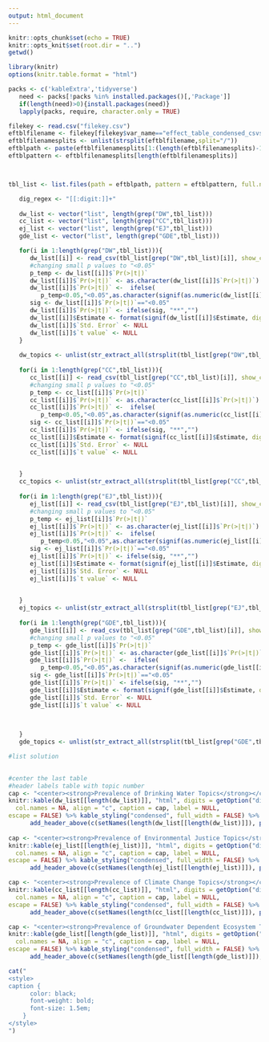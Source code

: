 ```yaml
---
output: html_document
---
```






```r
knitr::opts_chunk$set(echo = TRUE)
knitr::opts_knit$set(root.dir = "..")
getwd()
```


```r
library(knitr)
options(knitr.table.format = "html") 

packs <- c('kableExtra','tidyverse')
   need <- packs[!packs %in% installed.packages()[,'Package']]
   if(length(need)>0){install.packages(need)}
   lapply(packs, require, character.only = TRUE)
```   

```r
filekey <- read.csv("filekey.csv")
eftblfilename <- filekey[filekey$var_name=="effect_table_condensed_csvs_stmpaper",]$filepath
eftblfilenamesplits <- unlist(strsplit(eftblfilename,split="/"))
eftblpath <- paste(eftblfilenamesplits[1:(length(eftblfilenamesplits)-1)],collapse = "/")
eftblpattern <- eftblfilenamesplits[length(eftblfilenamesplits)]



tbl_list <- list.files(path = eftblpath, pattern = eftblpattern, full.names = T)

   dig_regex <- "[[:digit:]]+"
   
   dw_list <- vector("list", length(grep("DW",tbl_list)))  
   cc_list <- vector("list", length(grep("CC",tbl_list)))
   ej_list <- vector("list", length(grep("EJ",tbl_list)))
   gde_list <- vector("list", length(grep("GDE",tbl_list)))

   for(i in 1:length(grep("DW",tbl_list))){
      dw_list[[i]] <- read_csv(tbl_list[grep("DW",tbl_list)[i]], show_col_types = FALSE)
      #changing small p values to "<0.05"
      p_temp <- dw_list[[i]]$`Pr(>|t|)`
      dw_list[[i]]$`Pr(>|t|)` <- as.character(dw_list[[i]]$`Pr(>|t|)`)
      dw_list[[i]]$`Pr(>|t|)` <-  ifelse(
         p_temp<0.05,"<0.05",as.character(signif(as.numeric(dw_list[[i]]$`Pr(>|t|)`),digits = 2)))
      sig <- dw_list[[i]]$`Pr(>|t|)`=="<0.05"
      dw_list[[i]]$`Pr(>|t|)` <- ifelse(sig, "**","")
      dw_list[[i]]$Estimate <- format(signif(dw_list[[i]]$Estimate, digits = 3), scientific = T)
      dw_list[[i]]$`Std. Error` <- NULL
      dw_list[[i]]$`t value` <- NULL
   }
   
   dw_topics <- unlist(str_extract_all(strsplit(tbl_list[grep("DW",tbl_list)], ":")[[1]][2], dig_regex))
   
   for(i in 1:length(grep("CC",tbl_list))){
      cc_list[[i]] <- read_csv(tbl_list[grep("CC",tbl_list)[i]], show_col_types = FALSE)
      #changing small p values to "<0.05"
      p_temp <- cc_list[[i]]$`Pr(>|t|)`
      cc_list[[i]]$`Pr(>|t|)` <- as.character(cc_list[[i]]$`Pr(>|t|)`)
      cc_list[[i]]$`Pr(>|t|)` <-  ifelse(
         p_temp<0.05,"<0.05",as.character(signif(as.numeric(cc_list[[i]]$`Pr(>|t|)`),digits = 2)))
      sig <- cc_list[[i]]$`Pr(>|t|)`=="<0.05" 
      cc_list[[i]]$`Pr(>|t|)` <- ifelse(sig, "**","")
      cc_list[[i]]$Estimate <- format(signif(cc_list[[i]]$Estimate, digits = 3),scientific=T)
      cc_list[[i]]$`Std. Error` <- NULL
      cc_list[[i]]$`t value` <- NULL
         

   }
   cc_topics <- unlist(str_extract_all(strsplit(tbl_list[grep("CC",tbl_list)], ":")[[1]][2], dig_regex))
   
   for(i in 1:length(grep("EJ",tbl_list))){
      ej_list[[i]] <- read_csv(tbl_list[grep("EJ",tbl_list)[i]], show_col_types = FALSE)
      #changing small p values to "<0.05"
      p_temp <- ej_list[[i]]$`Pr(>|t|)`
      ej_list[[i]]$`Pr(>|t|)` <- as.character(ej_list[[i]]$`Pr(>|t|)`)
      ej_list[[i]]$`Pr(>|t|)` <-  ifelse(
         p_temp<0.05,"<0.05",as.character(signif(as.numeric(ej_list[[i]]$`Pr(>|t|)`),digits = 2)))
      sig <- ej_list[[i]]$`Pr(>|t|)`=="<0.05" 
      ej_list[[i]]$`Pr(>|t|)` <- ifelse(sig, "**","")
      ej_list[[i]]$Estimate <- format(signif(ej_list[[i]]$Estimate, digits = 3), scientific = T)
      ej_list[[i]]$`Std. Error` <- NULL
      ej_list[[i]]$`t value` <- NULL
         

   }
   ej_topics <- unlist(str_extract_all(strsplit(tbl_list[grep("EJ",tbl_list)], ":")[[1]][2], dig_regex))
   
   for(i in 1:length(grep("GDE",tbl_list))){
      gde_list[[i]] <- read_csv(tbl_list[grep("GDE",tbl_list)[i]], show_col_types = FALSE)
      #changing small p values to "<0.05"
      p_temp <- gde_list[[i]]$`Pr(>|t|)`
      gde_list[[i]]$`Pr(>|t|)` <- as.character(gde_list[[i]]$`Pr(>|t|)`)
      gde_list[[i]]$`Pr(>|t|)` <-  ifelse(
         p_temp<0.05,"<0.05",as.character(signif(as.numeric(gde_list[[i]]$`Pr(>|t|)`),digits = 2)))
      sig <- gde_list[[i]]$`Pr(>|t|)`=="<0.05"
      gde_list[[i]]$`Pr(>|t|)` <- ifelse(sig, "**","")
      gde_list[[i]]$Estimate <- format(signif(gde_list[[i]]$Estimate, digits = 3), scientific=T)
      gde_list[[i]]$`Std. Error` <- NULL
      gde_list[[i]]$`t value` <- NULL
         
      

   }
   gde_topics <- unlist(str_extract_all(strsplit(tbl_list[grep("GDE",tbl_list)], ":")[[1]][2], dig_regex))
```


```r
#list solution
    

#center the last table
#header labels table with topic number
cap <- "<center><strong>Prevalence of Drinking Water Topics</strong></center>"
knitr::kable(dw_list[[length(dw_list)]], "html", digits = getOption("digits"), row.names = NA,
  col.names = NA, align = "c", caption = cap, label = NULL,
escape = FALSE) %>% kable_styling("condensed", full_width = FALSE) %>% 
      add_header_above(c(setNames(length(dw_list[[length(dw_list)]]), paste0("Topic ",dw_topics,collapse="+")))) 
   
cap <- "<center><strong>Prevalence of Environmental Justice Topics</strong></center>"
knitr::kable(ej_list[[length(ej_list)]], "html", digits = getOption("digits"), row.names = NA,
  col.names = NA, align = "c", caption = cap, label = NULL,
escape = FALSE) %>% kable_styling("condensed", full_width = FALSE) %>% 
      add_header_above(c(setNames(length(ej_list[[length(ej_list)]]), paste0("Topic ",ej_topics,collapse="+")))) 

cap <- "<center><strong>Prevalence of Climate Change Topics</strong></center>"
knitr::kable(cc_list[[length(cc_list)]], "html", digits = getOption("digits"), row.names = NA,
  col.names = NA, align = "c", caption = cap, label = NULL,
escape = FALSE) %>% kable_styling("condensed", full_width = FALSE) %>% 
      add_header_above(c(setNames(length(cc_list[[length(cc_list)]]), paste0("Topic ",cc_topics,collapse="+")))) 

cap <- "<center><strong>Prevalence of Groundwater Dependent Ecosystem Topics</strong></center>"
knitr::kable(gde_list[[length(gde_list)]], "html", digits = getOption("digits"), row.names = NA,
  col.names = NA, align = "c", caption = cap, label = NULL,
escape = FALSE) %>% kable_styling("condensed", full_width = FALSE) %>% 
      add_header_above(c(setNames(length(gde_list[[length(gde_list)]]), paste0("Topic ",gde_topics,collapse="+")))) 
```

```r
cat("
<style>
caption {
      color: black;
      font-weight: bold;
      font-size: 1.5em;
    }
</style>
")
```

